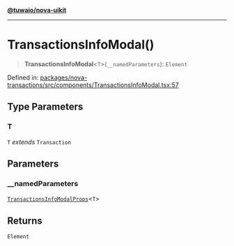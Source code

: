 [**@tuwaio/nova-uikit**](../../../README.md)

***

# TransactionsInfoModal()

> **TransactionsInfoModal**\<`T`\>(`__namedParameters`): `Element`

Defined in: [packages/nova-transactions/src/components/TransactionsInfoModal.tsx:57](https://github.com/TuwaIO/nova-uikit/blob/c5966b47098fadfcd351ee0f3acccb5fb074cf44/packages/nova-transactions/src/components/TransactionsInfoModal.tsx#L57)

## Type Parameters

### T

`T` *extends* `Transaction`

## Parameters

### \_\_namedParameters

[`TransactionsInfoModalProps`](../type-aliases/TransactionsInfoModalProps.md)\<`T`\>

## Returns

`Element`
